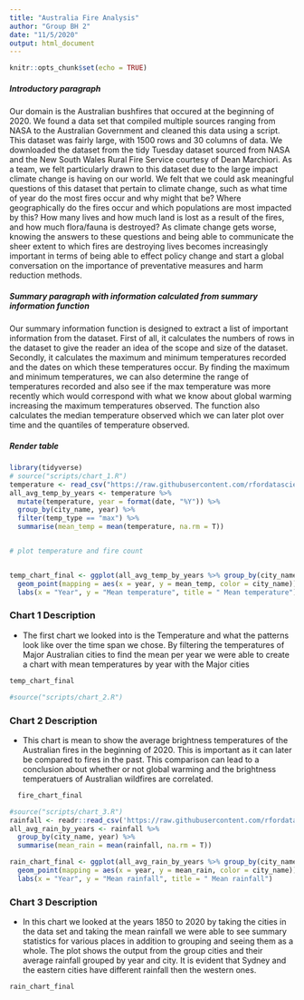 ```yaml
---
title: "Australia Fire Analysis"
author: "Group BH 2"
date: "11/5/2020"
output: html_document
---
```


```r
knitr::opts_chunk$set(echo = TRUE)
```

##### Introductory paragraph

  Our domain is the Australian bushfires that occured at the beginning of 2020. We found a data set that compiled multiple sources ranging from NASA 
to the Australian Government and cleaned this data using a script. This dataset was fairly large, with 1500 rows and 30 columns of data.
We downloaded the dataset from the tidy Tuesday dataset sourced from NASA and the New South Wales Rural Fire Service courtesy of Dean Marchiori. 
As a team, we felt particularly drawn to this dataset due to the large impact climate change is having on our world. We felt that we could ask meaningful 
questions of this dataset that pertain to climate change, such as what time of year do the most fires occur and why might that be?
Where geographically do the fires occur and which populations are most impacted by this? How many lives and how much land is lost as a result of the fires, 
and how much flora/fauna is destroyed? As climate change gets worse, knowing the answers to these questions and being able to communicate the sheer extent
to which fires are destroying lives becomes increasingly important in terms of being able to effect policy change and start a global conversation 
on the importance of preventative measures and harm reduction methods.

##### Summary paragraph with information calculated from summary information function

  Our summary information function is designed to extract a list of important information from the dataset. First of all, it calculates the numbers of rows in the dataset to give the reader an idea of the scope and size of the dataset. Secondly, it calculates the maximum and minimum temperatures recorded and the dates on which these temperatures occur. By finding the maximum and minimum temperatures, we can also determine the range of temperatures recorded and also see if the max temperature was more recently which would correspond with what we know about global warming increasing the maximum temperatures observed. The function also calculates the median temperature observed which we can later plot over time and the quantiles of temperature observed.

##### Render table

```r
library(tidyverse)
# source("scripts/chart_1.R")
temperature <- read_csv("https://raw.githubusercontent.com/rfordatascience/tidytuesday/master/data/2020/2020-01-07/temperature.csv")
all_avg_temp_by_years <- temperature %>% 
  mutate(temperature, year = format(date, "%Y")) %>%
  group_by(city_name, year) %>% 
  filter(temp_type == "max") %>% 
  summarise(mean_temp = mean(temperature, na.rm = T))


# plot temperature and fire count


temp_chart_final <- ggplot(all_avg_temp_by_years %>% group_by(city_name)) +
  geom_point(mapping = aes(x = year, y = mean_temp, color = city_name)) +
  labs(x = "Year", y = "Mean temperature", title = " Mean temperature")  
```

### Chart 1 Description 
- The first chart we looked into is the Temperature and what the patterns look like over the time span we chose. By filtering the temperatures of Major Australian cities to find the mean per year we were able to create a chart with mean temperatures by year with the Major cities 
```r
temp_chart_final
```

```r
#source("scripts/chart_2.R")
```

### Chart 2 Description
- This chart is mean to show the average brightness temperatures of the Australian fires in the beginning of 2020. This is important as it can later be compared to fires in the past. This comparison can lead to a conclusion about whether or not global warming and the brightness temperatuers of Australian wildfires are correlated.
```r
  fire_chart_final
```

```r
#source("scripts/chart_3.R")
rainfall <- readr::read_csv('https://raw.githubusercontent.com/rfordatascience/tidytuesday/master/data/2020/2020-01-07/rainfall.csv')
all_avg_rain_by_years <- rainfall %>%
  group_by(city_name, year) %>% 
  summarise(mean_rain = mean(rainfall, na.rm = T))

rain_chart_final <- ggplot(all_avg_rain_by_years %>% group_by(city_name)) +
  geom_point(mapping = aes(x = year, y = mean_rain, color = city_name)) +
  labs(x = "Year", y = "Mean rainfall", title = " Mean rainfall") 
```

### Chart 3 Description
- In this chart we looked at the years 1850 to 2020 by taking the cities in the data set and taking the mean rainfall we were able to see summary statistics for various places in addition to grouping and seeing them as a whole. The plot shows the output from the group cities and their average rainfall grouped by year and city. It is evident that Sydney and the eastern cities have different rainfall then the western ones.
```r
rain_chart_final
```
